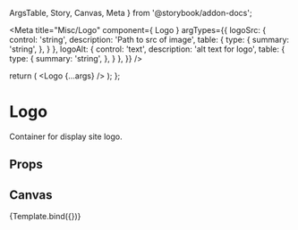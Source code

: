   ArgsTable,
  Story,
  Canvas,
  Meta
} from '@storybook/addon-docs';

<Meta
  title="Misc/Logo"
  component={ Logo }
  argTypes={{
    logoSrc: {
      control: 'string',
      description: 'Path to src of image',
      table: {
        type: {
          summary: 'string',
        },
      }
    },
    logoAlt: {
      control: 'text',
      description: 'alt text for logo',
      table: {
        type: {
          summary: 'string',
        },
      }
    },
  }}
/>

  return (
    <Logo {...args} />
  );
};

# Logo
Container for display site logo.

## Props
<ArgsTable story="." />

## Canvas
<Canvas>
  <Story
    name="Default"
    args={{
      logoSrc: logo,
      logoAlt: 'Mithrandir logo',
      width: '250px',
    }}
  >
  {Template.bind({})}
  </Story>
</Canvas>
